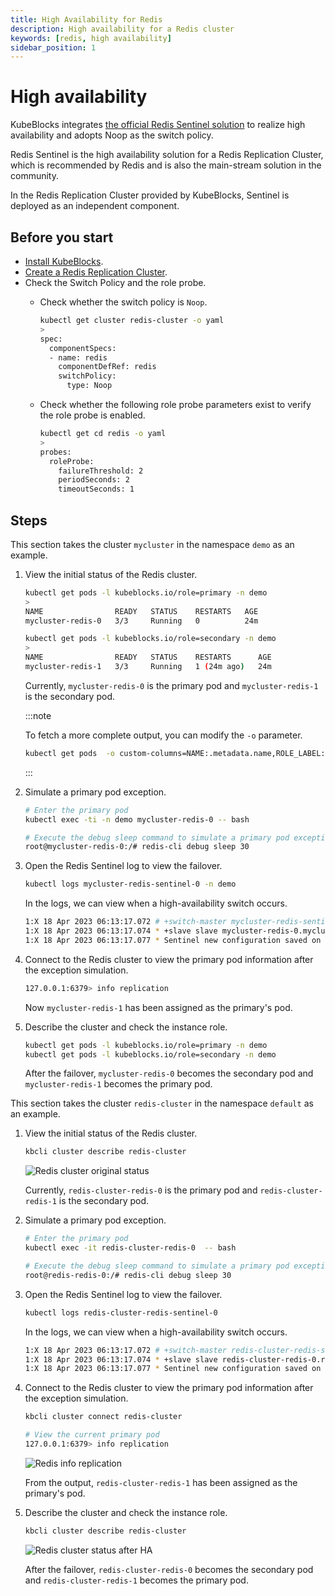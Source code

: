```yaml
---
title: High Availability for Redis
description: High availability for a Redis cluster
keywords: [redis, high availability]
sidebar_position: 1
---
```



# High availability

KubeBlocks integrates [the official Redis Sentinel solution](https://redis.io/docs/management/sentinel/) to realize high availability and adopts Noop as the switch policy.

Redis Sentinel is the high availability solution for a Redis Replication Cluster, which is recommended by Redis and is also the main-stream solution in the community.

In the Redis Replication Cluster provided by KubeBlocks, Sentinel is deployed as an independent component.

## Before you start

* [Install KubeBlocks](./../../user_docs/installation/install-kubeblocks).
* [Create a Redis Replication Cluster](./../cluster-management/create-and-connect-a-redis-cluster.md#create-a-redis-cluster).
* Check the Switch Policy and the role probe.
  * Check whether the switch policy is `Noop`.

    ```bash
    kubectl get cluster redis-cluster -o yaml
    >
    spec:
      componentSpecs:
      - name: redis
        componentDefRef: redis
        switchPolicy:
          type: Noop
    ```

  * Check whether the following role probe parameters exist to verify the role probe is enabled.

    ```bash
    kubectl get cd redis -o yaml
    >
    probes:
      roleProbe:
        failureThreshold: 2
        periodSeconds: 2
        timeoutSeconds: 1
    ```

## Steps

<Tabs>

<TabItem value="kubectl" label="kubectl" default>

This section takes the cluster `mycluster` in the namespace `demo` as an example.

1. View the initial status of the Redis cluster.

    ```bash
    kubectl get pods -l kubeblocks.io/role=primary -n demo
    >
    NAME                READY   STATUS    RESTARTS   AGE
    mycluster-redis-0   3/3     Running   0          24m

    kubectl get pods -l kubeblocks.io/role=secondary -n demo
    >
    NAME                READY   STATUS    RESTARTS      AGE
    mycluster-redis-1   3/3     Running   1 (24m ago)   24m
    ```

   Currently, `mycluster-redis-0` is the primary pod and `mycluster-redis-1` is the secondary pod.

   :::note

   To fetch a more complete output, you can modify the `-o` parameter.

   ```bash
   kubectl get pods  -o custom-columns=NAME:.metadata.name,ROLE_LABEL:.metadata.labels."kubeblocks\.io/role"
   ```

   :::

2. Simulate a primary pod exception.

   ```bash
   # Enter the primary pod
   kubectl exec -ti -n demo mycluster-redis-0 -- bash

   # Execute the debug sleep command to simulate a primary pod exception
   root@mycluster-redis-0:/# redis-cli debug sleep 30
   ```

3. Open the Redis Sentinel log to view the failover.

   ```bash
   kubectl logs mycluster-redis-sentinel-0 -n demo
   ```

   In the logs, we can view when a high-availability switch occurs.

   ```bash
   1:X 18 Apr 2023 06:13:17.072 # +switch-master mycluster-redis-sentinel mycluster-redis-0.mycluster-redis-headless.default.svc 6379 mycluster-redis-1.mycluster-redis-headless.default.svc 6379
   1:X 18 Apr 2023 06:13:17.074 * +slave slave mycluster-redis-0.mycluster-redis-headless.default.svc:6379 mycluster-redis-0.mycluster-redis-headless.default.svc 6379 @ mycluster-redis-sentinel mycluster-redis-1.mycluster-redis-headless.default.svc 6379
   1:X 18 Apr 2023 06:13:17.077 * Sentinel new configuration saved on disk
   ```

4. Connect to the Redis cluster to view the primary pod information after the exception simulation.

    ```bash
    127.0.0.1:6379> info replication
    ```

   Now `mycluster-redis-1` has been assigned as the primary's pod.

5. Describe the cluster and check the instance role.

   ```bash
   kubectl get pods -l kubeblocks.io/role=primary -n demo
   kubectl get pods -l kubeblocks.io/role=secondary -n demo
   ```

   After the failover, `mycluster-redis-0` becomes the secondary pod and `mycluster-redis-1` becomes the primary pod.

</TabItem>

<TabItem value="kbcli" label="kbcli">

This section takes the cluster `redis-cluster` in the namespace `default` as an example.

1. View the initial status of the Redis cluster.

   ```bash
   kbcli cluster describe redis-cluster
   ```

   ![Redis cluster original status](/img/docs/en/redis-ha-before.png)

   Currently, `redis-cluster-redis-0` is the primary pod and `redis-cluster-redis-1` is the secondary pod.

2. Simulate a primary pod exception.

   ```bash
   # Enter the primary pod
   kubectl exec -it redis-cluster-redis-0  -- bash

   # Execute the debug sleep command to simulate a primary pod exception
   root@redis-redis-0:/# redis-cli debug sleep 30
   ```

3. Open the Redis Sentinel log to view the failover.

   ```bash
   kubectl logs redis-cluster-redis-sentinel-0
   ```

   In the logs, we can view when a high-availability switch occurs.

   ```bash
   1:X 18 Apr 2023 06:13:17.072 # +switch-master redis-cluster-redis-sentinel redis-cluster-redis-0.redis-cluster-redis-headless.default.svc 6379 redis-cluster-redis-1.redis-cluster-redis-headless.default.svc 6379
   1:X 18 Apr 2023 06:13:17.074 * +slave slave redis-cluster-redis-0.redis-cluster-redis-headless.default.svc:6379 redis-cluster-redis-0.redis-cluster-redis-headless.default.svc 6379 @ redis-cluster-redis-sentinel redis-cluster-redis-1.redis-cluster-redis-headless.default.svc 6379
   1:X 18 Apr 2023 06:13:17.077 * Sentinel new configuration saved on disk
   ```

4. Connect to the Redis cluster to view the primary pod information after the exception simulation.

   ```bash
   kbcli cluster connect redis-cluster
   ```

   ```bash
   # View the current primary pod
   127.0.0.1:6379> info replication
   ```

   ![Redis info replication](/img/docs/en/redis-ha-info-replication.png)

   From the output, `redis-cluster-redis-1` has been assigned as the primary's pod.

5. Describe the cluster and check the instance role.

   ```bash
   kbcli cluster describe redis-cluster
   ```

   ![Redis cluster status after HA](/img/docs/en/redis-ha-after.png)

   After the failover, `redis-cluster-redis-0` becomes the secondary pod and `redis-cluster-redis-1` becomes the primary pod.

</TabItem>

</Tabs>
